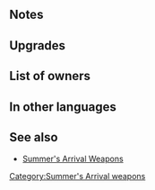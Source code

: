 {{Weapon Infobox
|tagid=SID_貝殻の槍＋
|weaponType=Lance
|weaponName={{PAGENAME}}
|might=14
|range=1
|effectiveness=
|effect=If unit initiates combat, grants Atk/Spd/Def/Res+2 during combat.
|cost=300
|exclusive=0
|userVersion1=Weapon
|statModifiers=0,14,0,0,0
|refinePaths=default
|refineSP=350
|refineMedals=500
|refineStones=50
|properties=
}}
==Notes==
{{IfUnitInitiates}}
{{Combat boosts}}
==Upgrades==
{{Weapon Upgrade List}}
==List of owners==
{{Skill Hero List}}
==In other languages==
{{OtherLanguages
|japanese=貝殻の槍＋
|german=Muschellanze+
|spanishEU=Lanza caracola +
|spanishLA=Lanza caracola +
|french=L. coquillage +
|italian=Lancia conch.+
|chineseTW=貝殼之槍＋
|portuguese=Lança marinha+
}}
==See also==
* [[Summer's Arrival Weapons]]
{{Weapons Navbox}}
[[Category:Summer's Arrival weapons]]